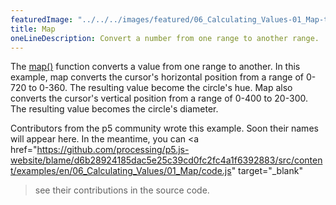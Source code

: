 ---
featuredImage: "../../../images/featured/06_Calculating_Values-01_Map-thumbnail.png"
title: Map
oneLineDescription: Convert a number from one range to another range.
---

The
<a href="https://p5js.org/reference/#/p5/map" target="_blank">map()</a>
function converts a value from one range to another. In this example, map
converts the cursor's horizontal position from a range of 0-720 to 0-360.
The resulting value become the circle's hue. Map also converts the cursor's
vertical position from a range of 0-400 to 20-300. The resulting value
becomes the circle's diameter.

Contributors from the p5 community wrote this example. Soon their names will 
appear here. In the meantime, you can 
<a 
href="https://github.com/processing/p5.js-website/blame/d6b28924185dac5e25c39cd0fc2fc4a1f6392883/src/content/examples/en/06_Calculating_Values/01_Map/code.js" target="_blank"
>see their contributions in the source code</a>.